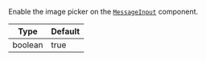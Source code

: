 Enable the image picker on the [`MessageInput`](../../../../ui-components/message-input.mdx) component.

| Type    | Default |
| ------- | ------- |
| boolean | true    |

